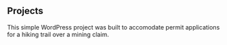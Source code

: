 ## Projects

<ProjectCard title="South32" link="https://hermosatrails.com/" bg="linear-gradient(to right, #D4145A 0%, #FBB03B 100%)">
This simple WordPress project was built to accomodate permit applications for a hiking trail over a mining claim.
</ProjectCard>
